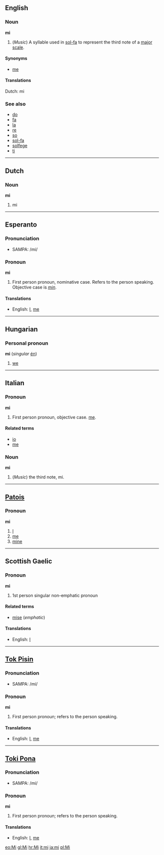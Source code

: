 ==English==
===Noun===
'''mi'''

#(''Music'') A syllable used in [[sol-fa]] to represent the third note of a [[major scale]].

====Synonyms====
*[[me]]

====Translations====
Dutch: mi

===See also===
*[[do]]
*[[fa]]
*[[la]]
*[[re]]
*[[so]]
*[[sol-fa]]
*[[solfege]]
*[[ti]]

----

==Dutch==
===Noun===
'''mi'''

#mi

----

==Esperanto==
===Pronunciation===
*SAMPA: /mi/

===Pronoun===
'''mi'''

#First person pronoun, nominative case.  Refers to the person speaking.  Objective case is ''[[min]]''.

==== Translations ====
*English: [[I]], [[me]]

----

==Hungarian==
===Personal pronoun===
'''mi''' (''singular'' [[én]])

# [[we]]

----

==Italian==
===Pronoun===
'''mi'''

# First person pronoun, objective case. [[me]].

====Related terms====
*[[io]]
*[[me#Italian|me]]

===Noun===
'''mi'''

# (''Music'') the third note, mi.

----

==[[Patois]]==
===Pronoun===
'''mi'''

# [[I]]
# [[me]]
# [[mine]]

----

==Scottish Gaelic==
===Pronoun===
'''mi'''

# 1st person singular non-emphatic pronoun

====Related terms====
*[[mise]] (''emphatic'')

====Translations====
*English: [[I]]

----

==[[Tok Pisin]]==
===Pronunciation===
*SAMPA: /mi/

===Pronoun===
'''mi'''

#First person pronoun; refers to the person speaking.

==== Translations ====
*English: [[I]], [[me]]

----

==[[Toki Pona]]==
===Pronunciation===
*SAMPA: /mi/

===Pronoun===
'''mi'''

#First person pronoun; refers to the person speaking.

==== Translations ====
*English: [[I]], [[me]]

[[eo:Mi]]
[[gl:Mi]]
[[hr:Mi]]
[[it:mi]]
[[ja:mi]]
[[pl:Mi]]